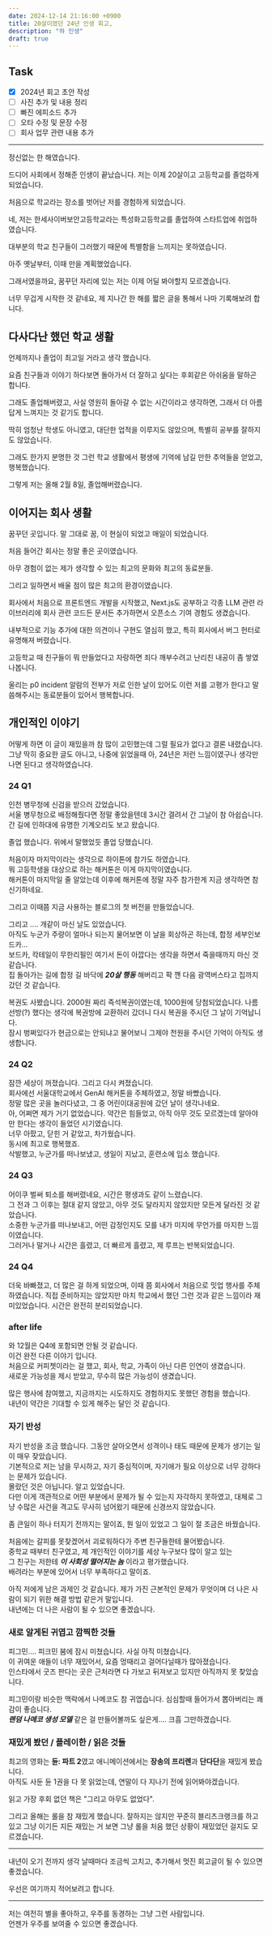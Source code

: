 ```yaml
---
date: 2024-12-14 21:16:00 +0900
title: 20살이였던 24년 인생 회고,
description: "하 인생"
draft: true
---
```


## Task

- [x] 2024년 회고 초안 작성
- [ ] 사진 추가 및 내용 정리
- [ ] 빠진 에피소드 추가
- [ ] 오타 수정 및 문장 수정
- [ ] 회사 업무 관련 내용 추가

---

정신없는 한 해였습니다.

드디어 사회에서 정해준 인생이 끝났습니다. 저는 이제 20살이고 고등학교를 졸업하게 되었습니다.

처음으로 학교라는 장소를 벗어난 저를 경험하게 되었습니다.

네, 저는 한세사이버보안고등학교라는 특성화고등학교를 졸업하여 스타트업에 취업하였습니다.

대부분의 학교 친구들이 그러했기 때문에 특별함을 느끼지는 못하였습니다.

아주 옛날부터, 이때 만을 계획했었습니다.

그래서였을까요, 꿈꾸던 자리에 있는 저는 이제 어딜 봐야할지 모르겠습니다.

너무 무겁게 시작한 것 같네요, 제 지나간 한 해를 짧은 글을 통해서 나마 기록해보려 합니다.

## 다사다난 했던 학교 생활

언제까지나 졸업이 최고일 거라고 생각 했습니다.

요즘 친구들과 이야기 하다보면 돌아가서 더 잘하고 싶다는 후회같은 아쉬움을 말하곤 합니다.

그래도 졸업해버렸고, 사실 영원히 돌아갈 수 없는 시간이라고 생각하면, 그래서 더 아름답게 느껴지는 것 같기도 합니다.

딱히 엄청난 학생도 아니였고, 대단한 업적을 이루지도 않았으며, 특별히 공부를 잘하지도 않았습니다.

그래도 한가지 분명한 것 그런 학교 생활에서 평생에 기억에 남길 만한 추억들을 얻었고, 행복했습니다.

그렇게 저는 올해 2월 8일, 졸업해버렸습니다.

## 이어지는 회사 생활

꿈꾸던 곳입니다. 말 그대로 꿈, 이 현실이 되었고 매일이 되었습니다.

처음 들어간 회사는 정말 좋은 곳이였습니다.

아무 경험이 없는 제가 생각할 수 있는 최고의 문화와 최고의 동료분들.

그리고 일하면서 배울 점이 많은 최고의 환경이였습니다.

회사에서 처음으로 프론트엔드 개발을 시작했고, Next.js도 공부하고 각종 LLM 관련 라이브러리에 회사 관련 코드든 문서든 추가하면서 오픈소스 기여 경험도 생겼습니다.

내부적으로 기능 추가에 대한 의견이나 구현도 열심히 했고, 특히 회사에서 버그 헌터로 유명해져 버렸습니다.

고등학교 때 친구들이 뭐 만들었다고 자랑하면 죄다 깨부수려고 난리친 내공이 좀 쌓였나봅니다.

울리는 p0 incident 알람의 전부가 저로 인한 날이 있어도 이런 저를 고평가 한다고 말씀해주시는 동료분들이 있어서 행복합니다.

## 개인적인 이야기

어떻게 하면 이 글이 재밌을까 참 많이 고민했는데 그럴 필요가 없다고 결론 내렸습니다.  
그냥 딱히 중요한 글도 아니고, 나중에 읽었을때 아, 24년은 저런 느낌이였구나 생각만 나면 된다고 생각하였습니다.

### 24 Q1

인천 병무청에 신검을 받으러 갔었습니다.  
서울 병무청으로 배정해줬다면 정말 좋았을텐데 3시간 결려서 간 그날이 참 아쉽습니다.  
간 길에 인하대에 유명한 기계오리도 보고 왔습니다.

졸업 했습니다. 위에서 말했었듯 졸업 당했습니다.

처음이자 마지막이라는 생각으로 하이톤에 참가도 하였습니다.  
뭐 고등학생을 대상으로 하는 해커톤은 이게 마지막이였습니다.  
해커톤이 마지막일 줄 알았는데 이후에 해커톤에 정말 자주 참가한게 지금 생각하면 참 신기하네요.

그리고 이때쯤 지금 사용하는 블로그의 첫 버전을 만들었습니다.

그리고 .... 개같이 마신 날도 있었습니다.  
아직도 누군가 주량이 얼마나 되는지 물어보면 이 날을 회상하곤 하는데, 합정 세부인보드카...  
보드카, 칵테일이 무한리필인 여기서 돈이 아깝다는 생각을 하면서 죽을때까지 마신 것 같습니다.  
집 돌아가는 길에 합정 길 바닥에 **_20살 행동_** 해버리고 팍 깬 다음 광역버스타고 집까지 갔던 것 같습니다.

복권도 사봤습니다. 2000원 짜리 즉석복권이였는데, 1000원에 당첨되었습니다.
나름 선방(?) 했다는 생각에 복권방에 교환하러 갔더니 다시 복권을 주시던 그 날이 기억납니다.  
잠시 벙쩌있다가 현금으로는 안되냐고 물어보니 그제야 천원을 주시던 기억이 아직도 생생합니다.

### 24 Q2

잠깐 세상이 꺼졌습니다. 그리고 다시 켜졌습니다.  
회사에선 서울대학교에서 GenAI 해커톤을 주체하였고, 정말 바빴습니다.  
정말 많은 곳을 놀러다녔고, 그 중 어린이대공원에 갔던 날이 생각나네요.  
아, 어쩌면 제가 거기 없었습니다. 약간은 힘들었고, 아직 아무 것도 모르겠는데 알아야만 한다는 생각이 들었던 시기였습니다.  
너무 아팠고, 닫힌 거 같았고, 차가웠습니다.  
동시에 최고로 행복했죠.  
삭발했고, 누군가를 떠나보냈고, 생일이 지났고, 훈련소에 입소 했습니다.

### 24 Q3

어이쿠 벌써 퇴소를 해버렸네요, 시간은 평생과도 같이 느렸습니다.  
그 전과 그 이후는 절대 같지 않았고, 아무 것도 달라지지 않았지만 모든게 달라진 것 같았습니다.  
소중한 누군가를 떠나보내고, 어떤 감정인지도 모를 내가 미지에 무언가를 마지한 느낌이였습니다.  
그러거나 말거나 시간은 흘렸고, 더 빠르게 흘렸고, 제 루프는 반복되었습니다.

### 24 Q4

더욱 바빠졌고, 더 많은 걸 하게 되었으며, 이때 쯤 회사에서 처음으로 밋업 행사를 주체 하였습니다.
직접 준비하지는 않았지만 마치 학교에서 했던 그런 것과 같은 느낌이라 재미있었습니다.
시간은 완전히 분리되었습니다.

### after life

와 12월은 Q4에 포함되면 안될 것 같습니다.  
이건 완전 다른 이야기 입니다.  
처음으로 커피쳇이라는 걸 했고, 회사, 학교, 가족이 아닌 다른 인연이 생겼습니다.  
새로운 가능성을 제시 받았고, 무수히 많은 가능성이 생겼습니다.

많은 행사에 참여했고, 지금까지는 시도하지도 경험하지도 못했던 경험을 했습니다.  
내년이 약간은 기대할 수 있게 해주는 달인 것 같습니다.

### 자기 반성

자기 반성을 조금 했습니다. 그동안 살아오면서 성격이나 태도 때문에 문제가 생기는 일이 매우 잦았습니다.  
기본적으로 저는 남을 무시하고, 자기 중심적이며, 자기애가 필요 이상으로 너무 강하다는 문제가 있습니다.  
몰랐던 것은 아닙니다. 알고 있었습니다.  
다만 이게 객관적으로 어떤 부분에서 문제가 될 수 있는지 자각하지 못하였고, 대체로 그냥 수많은 사건을 격고도 무사히 넘어왔기 때문에 신경쓰지 않았습니다.

좀 큰일이 하나 터지기 전까지는 말이죠, 뭔 일이 있었고 그 일이 절 조금은 바꿨습니다.

처음에는 갈피를 못찾겠어서 괴로워하다가 주변 친구들한테 물어봤습니다.  
중학교 때부터 친구였고, 제 개인적인 이야기를 세상 누구보다 많이 알고 있는  
그 친구는 저한테 **_이 사회성 떨어지는 놈_** 이라고 평가했습니다.  
배려라는 부분에 있어서 너무 부족하다고 말이죠.

아직 저에게 남은 과제인 것 같습니다. 제가 가진 근본적인 문제가 무엇이며 더 나은 사람이 되기 위한 해결 방법 같은거 말입니다.  
내년에는 더 나은 사람이 될 수 있으면 좋겠습니다.

### 새로 알게된 귀엽고 깜찍한 것들

피그민.... 피크민 붐에 잠시 미쳤습니다. 사실 아직 미쳤습니다.  
이 귀여운 애들이 너무 재밌어서, 요즘 멍때리고 걸어다닐때가 많아졌습니다.  
인스타에서 굿즈 판다는 곳은 근처라면 다 가보고 뒤져보고 있지만 아직까지 못 찾았습니다.

피그민이랑 비슷한 맥락에서 나메코도 참 귀엽습니다. 심심할때 들어가서 뽑아버리는 쾌감이 좋습니다.  
**_랜덤 나메코 생성 모델_** 같은 걸 만들어볼까도 싶은게.... 크흠 그만하겠습니다.

### 재밌게 봤던 / 플레이한 / 읽은 것들

최고의 영화는 **듄: 파트 2**였고 애니메이션에서는 **장송의 프리렌**과 **단다단**을 재밌게 봤습니다.  
아직도 사둔 듄 1권을 다 못 읽었는데, 연말이 다 지나기 전에 읽어봐야겠습니다.

읽고 가장 후회 없던 책은 "그리고 아무도 없었다".

그리고 올해는 롤을 참 재밌게 했습니다.
잘하지는 않지만 꾸준히 블리츠크랭크를 하고 있고 그냥 이기든 지든 재밌는 거 보면 그냥 롤을 처음 했던 상황이 재밌었던 걸지도 모르겠습니다.

---

내년이 오기 전까지 생각 날때마다 조금씩 고치고, 추가해서 멋진 회고글이 될 수 있으면 좋겠습니다.

우선은 여기까지 적어보려고 합니다.

---

저는 여전히 별을 좋아하고, 우주를 동경하는 그냥 그런 사람입니다.  
언젠가 우주를 보여줄 수 있으면 좋겠습니다.
